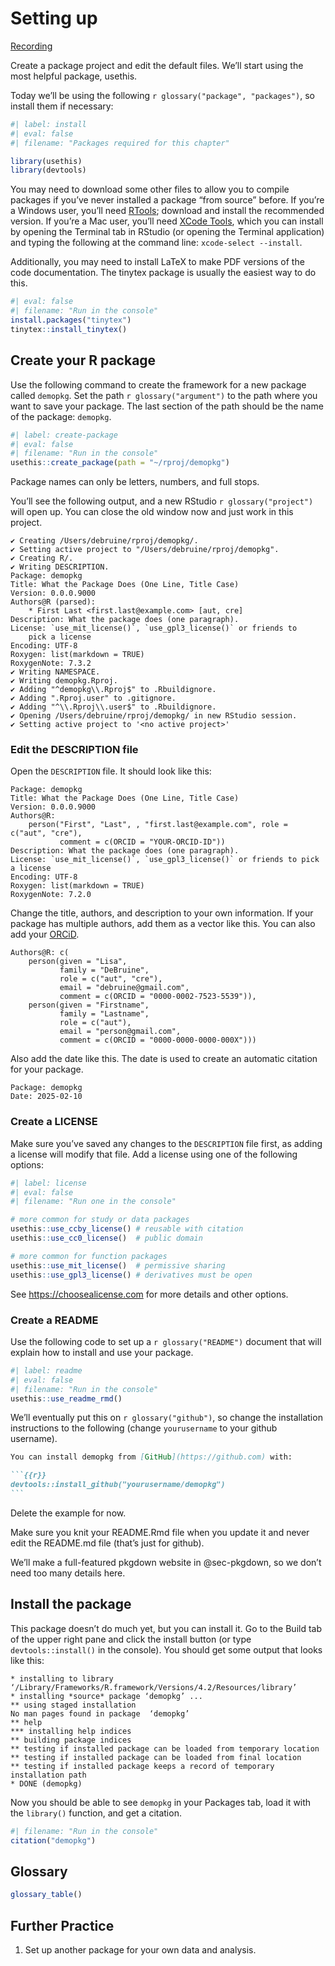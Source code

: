 # Setting up {#sec-setup}

[Recording](https://youtu.be/XiM4jFJ6ocY)

Create a package project and edit the default files. We'll start using the most helpful package, usethis.

Today we'll be using the following `r glossary("package", "packages")`, so install them if necessary:

```r
#| label: install
#| eval: false 
#| filename: "Packages required for this chapter"

library(usethis)
library(devtools)
```

You may need to download some other files to allow you to compile packages if you've never installed a package "from source" before. If you're a Windows user, you'll need [RTools](https://cran.r-project.org/bin/windows/Rtools); download and install the recommended version. If you're a Mac user, you'll need [XCode Tools](https://www.freecodecamp.org/news/install-xcode-command-line-tools/), which you can install by opening the Terminal tab in RStudio (or opening the Terminal application) and typing the following at the command line: `xcode-select --install`.

Additionally, you may need to install LaTeX to make PDF versions of the code documentation. The tinytex package is usually the easiest way to do this.

```r
#| eval: false 
#| filename: "Run in the console"
install.packages("tinytex")
tinytex::install_tinytex()
```


## Create your R package

Use the following command to create the framework for a new package called `demopkg`. Set the path `r glossary("argument")` to the path where you want to save your package. The last section of the path should be the name of the package: `demopkg`.

```r
#| label: create-package
#| eval: false 
#| filename: "Run in the console"
usethis::create_package(path = "~/rproj/demopkg")
```

::: {.callout-warning}
Package names can only be letters, numbers, and full stops.
:::

You'll see the following output, and a new RStudio `r glossary("project")` will open up. You can close the old window now and just work in this project.

::: {.cell-output}
```
✔ Creating /Users/debruine/rproj/demopkg/.
✔ Setting active project to "/Users/debruine/rproj/demopkg".
✔ Creating R/.
✔ Writing DESCRIPTION.
Package: demopkg
Title: What the Package Does (One Line, Title Case)
Version: 0.0.0.9000
Authors@R (parsed):
    * First Last <first.last@example.com> [aut, cre]
Description: What the package does (one paragraph).
License: `use_mit_license()`, `use_gpl3_license()` or friends to
    pick a license
Encoding: UTF-8
Roxygen: list(markdown = TRUE)
RoxygenNote: 7.3.2
✔ Writing NAMESPACE.
✔ Writing demopkg.Rproj.
✔ Adding "^demopkg\\.Rproj$" to .Rbuildignore.
✔ Adding ".Rproj.user" to .gitignore.
✔ Adding "^\\.Rproj\\.user$" to .Rbuildignore.
✔ Opening /Users/debruine/rproj/demopkg/ in new RStudio session.
✔ Setting active project to '<no active project>'
```
:::


### Edit the DESCRIPTION file

Open the `DESCRIPTION` file. It should look like this:

```verbatim
Package: demopkg
Title: What the Package Does (One Line, Title Case)
Version: 0.0.0.9000
Authors@R: 
    person("First", "Last", , "first.last@example.com", role = c("aut", "cre"),
           comment = c(ORCID = "YOUR-ORCID-ID"))
Description: What the package does (one paragraph).
License: `use_mit_license()`, `use_gpl3_license()` or friends to pick a license
Encoding: UTF-8
Roxygen: list(markdown = TRUE)
RoxygenNote: 7.2.0
```

Change the title, authors, and description to your own information. If your package has multiple authors, add them as a vector like this. You can also add your [ORCiD](https://orcid.org/).

```verbatim
Authors@R: c(
    person(given = "Lisa",
           family = "DeBruine",
           role = c("aut", "cre"),
           email = "debruine@gmail.com",
           comment = c(ORCID = "0000-0002-7523-5539")),
    person(given = "Firstname",
           family = "Lastname",
           role = c("aut"),
           email = "person@gmail.com",
           comment = c(ORCID = "0000-0000-0000-000X")))
```

Also add the date like this. The date is used to create an automatic citation for your package.

```verbatim
Package: demopkg
Date: 2025-02-10
```


### Create a LICENSE

Make sure you've saved any changes to the `DESCRIPTION` file first, as adding a license will modify that file. Add a license using one of the following options:

```r
#| label: license
#| eval: false
#| filename: "Run one in the console"

# more common for study or data packages
usethis::use_ccby_license() # reusable with citation
usethis::use_cc0_license()  # public domain

# more common for function packages
usethis::use_mit_license()  # permissive sharing
usethis::use_gpl3_license() # derivatives must be open
```

See <https://choosealicense.com> for more details and other options.

### Create a README

Use the following code to set up a `r glossary("README")` document that will explain how to install and use your package.

```r
#| label: readme
#| eval: false 
#| filename: "Run in the console"
usethis::use_readme_rmd() 
```

We'll eventually put this on `r glossary("github")`, so change the installation instructions to the following (change `yourusername` to your github username). 

```` md
You can install demopkg from [GitHub](https://github.com) with:

```{{r}}
devtools::install_github("yourusername/demopkg")
```
````

Delete the example for now.

::: {.callout-warning}
Make sure you knit your README.Rmd file when you update it and never edit the README.md file (that's just for github).
:::

We'll make a full-featured pkgdown website in @sec-pkgdown, so we don't need too many details here.

## Install the package

This package doesn't do much yet, but you can install it. Go to the Build tab of the upper right pane and click the install button (or type `devtools::install()` in the console). You should get some output that looks like this:

::: {.cell-output}
```
* installing to library ‘/Library/Frameworks/R.framework/Versions/4.2/Resources/library’
* installing *source* package ‘demopkg’ ...
** using staged installation
No man pages found in package  ‘demopkg’ 
** help
*** installing help indices
** building package indices
** testing if installed package can be loaded from temporary location
** testing if installed package can be loaded from final location
** testing if installed package keeps a record of temporary installation path
* DONE (demopkg)
```
:::

Now you should be able to see `demopkg` in your Packages tab, load it with the `library()` function, and get a citation.

```r
#| filename: "Run in the console"
citation("demopkg")
```


## Glossary

```r
glossary_table()
```

## Further Practice

1. Set up another package for your own data and analysis. 
